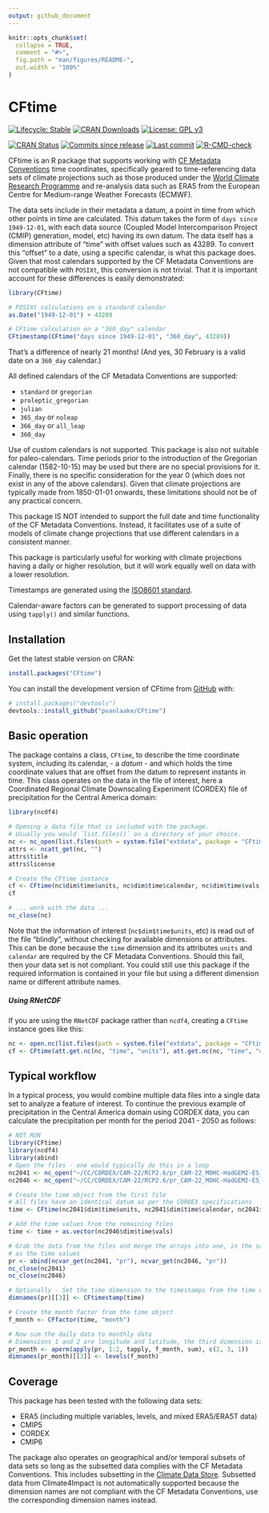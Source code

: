 ```yaml
---
output: github_document
---
```


<!-- README.md is generated from README.Rmd. Please edit that file -->

```r
knitr::opts_chunk$set(
  collapse = TRUE,
  comment = "#>",
  fig.path = "man/figures/README-",
  out.width = "100%"
)
```

# CFtime

<!-- badges: start -->
[![Lifecycle: Stable](https://img.shields.io/badge/Lifecycle-Stable-green.svg)](https://lifecycle.r-lib.org/articles/stages.html)
[![CRAN Downloads](https://cranlogs.r-pkg.org/badges/grand-total/CFtime)](https://cran.r-project.org/package=CFtime)
[![License: GPL v3](https://img.shields.io/badge/License-MIT-blue.svg)](https://mit-license.org)

[![CRAN Status](https://www.r-pkg.org/badges/version/CFtime)](https://cran.r-project.org/package=CFtime)
[![Commits since release](https://img.shields.io/github/commits-since/pvanlaake/CFtime/latest.svg?color=green)](https://GitHub.com/pvanlaake/CFtime/commit/main/)
[![Last commit](https://img.shields.io/github/last-commit/pvanlaake/CFtime)](https://github.com/pvanlaake/CFtime/commits/main)
[![R-CMD-check](https://github.com/pvanlaake/CFtime/actions/workflows/R-CMD-check.yaml/badge.svg)](https://github.com/pvanlaake/CFtime/actions/workflows/R-CMD-check.yaml)
  
<!-- badges: end -->

CFtime is an R package that supports working with [CF Metadata Conventions](http://cfconventions.org)
time coordinates, specifically geared to time-referencing data sets of climate 
projections such as those produced under the [World Climate Research Programme](https://www.wcrp-climate.org) and re-analysis data such as ERA5 from the European Centre for Medium-range Weather Forecasts (ECMWF).

The data sets include in their metadata a datum, a point in time from which 
other points in time are calculated. This datum takes the form of `days since
1949-12-01`, with each data source (Coupled Model Intercomparison Project (CMIP)
generation, model, etc) having its own
datum. The data itself has a dimension attribute of "time" with offset values 
such as 43289. To convert this "offset" to a date, using a specific calendar, is
what this package does. Given that most calendars supported by the CF Metadata
Conventions are not compatible with `POSIXt`, this conversion is not trivial.
That it is important account for these differences is easily demonstrated:

``` r
library(CFtime)

# POSIXt calculations on a standard calendar
as.Date("1949-12-01") + 43289

# CFtime calculation on a "360_day" calendar
CFtimestamp(CFtime("days since 1949-12-01", "360_day", 43289))
```

That's a difference of nearly 21 months! (And yes, 30 February is a valid date
on a `360_day` calendar.)

All defined calendars of the CF Metadata Conventions are supported:

 - `standard` or `gregorian`
 - `proleptic_gregorian`
 - `julian`
 - `365_day` or `noleap`
 - `366_day` or `all_leap`
 - `360_day`

Use of custom calendars is not supported. This package is also not suitable for
paleo-calendars. Time periods prior to the introduction of the Gregorian calendar
(1582-10-15) may be used but there are no special provisions for it. Finally,
there is no specific consideration for the year 0 (which does not exist in any of
the above calendars). Given that climate projections are typically made
from 1850-01-01 onwards, these limitations should not be of any practical 
concern.

This package IS NOT intended to support the full date and time functionality of
the CF Metadata Conventions. Instead, it facilitates use of a suite of models of
climate change projections that use different calendars in a consistent manner.

This package is particularly useful for working with climate projections
having a daily or higher resolution, but it will work equally well on data with
a lower resolution.

Timestamps are generated using the [ISO8601 standard](https://en.wikipedia.org/wiki/ISO_8601).

Calendar-aware factors can be generated to support processing of data using `tapply()`
and similar functions.

## Installation

Get the latest stable version on CRAN:

``` r
install.packages("CFtime")
```

You can install the development version of CFtime from [GitHub](https://github.com/) with:

``` r
# install.packages("devtools")
devtools::install_github("pvanlaake/CFtime")
```

## Basic operation

The package contains a class, `CFtime`, to describe the time coordinate
system, including its calendar, - a *datum* - and which holds the time coordinate values
that are offset from the datum to represent instants in time. This
class operates on the data in the file of interest, here a Coordinated Regional Climate 
Downscaling Experiment (CORDEX) file of precipitation for the Central America domain:

```r
library(ncdf4)

# Opening a data file that is included with the package.
# Usually you would `list.files()` on a directory of your choice.
nc <- nc_open(list.files(path = system.file("extdata", package = "CFtime"), full.names = TRUE)[1])
attrs <- ncatt_get(nc, "")
attrs$title
attrs$license

# Create the CFtime instance
cf <- CFtime(nc$dim$time$units, nc$dim$time$calendar, nc$dim$time$vals)
cf

# ... work with the data ...
nc_close(nc)
```

Note that the information of interest (`nc$dim$time$units`, etc) is read out of
the file "blindly", without checking for available dimensions or attributes.
This can be done because the `time` dimension and its attributes `units` and
`calendar` are required by the CF Metadata Conventions. Should this fail, then
your data set is not compliant. You could still use this package if the required
information is contained in your file but using a different dimension name or
different attribute names.

##### Using RNetCDF
If you are using the `RNetCDF` package rather than `ncdf4`, creating a `CFtime` 
instance goes like this:

```r
nc <- open.nc(list.files(path = system.file("extdata", package = "CFtime"), full.names = TRUE)[1])
cf <- CFtime(att.get.nc(nc, "time", "units"), att.get.nc(nc, "time", "calendar"), var.get.nc(nc, "time"))
```

## Typical workflow

In a typical process, you would combine multiple data files into a single data
set to analyze a feature of interest. To continue the previous example of
precipitation in the Central America domain using CORDEX data, you can calculate
the precipitation per month for the period 2041 - 2050 as follows:

```r
# NOT RUN
library(CFtime)
library(ncdf4)
library(abind)
# Open the files - one would typically do this in a loop
nc2041 <- nc_open("~/CC/CORDEX/CAM-22/RCP2.6/pr_CAM-22_MOHC-HadGEM2-ES_rcp26_r1i1p1_GERICS-REMO2015_v1_day_20410101-20451230.nc")
nc2046 <- nc_open("~/CC/CORDEX/CAM-22/RCP2.6/pr_CAM-22_MOHC-HadGEM2-ES_rcp26_r1i1p1_GERICS-REMO2015_v1_day_20460101-20501230.nc")

# Create the time object from the first file
# All files have an identical datum as per the CORDEX specifications
time <- CFtime(nc2041$dim$time$units, nc2041$dim$time$calendar, nc2041$dim$time$vals)

# Add the time values from the remaining files
time <- time + as.vector(nc2046$dim$time$vals)

# Grab the data from the files and merge the arrays into one, in the same order
# as the time values
pr <- abind(ncvar_get(nc2041, "pr"), ncvar_get(nc2046, "pr"))
nc_close(nc2041)
nc_close(nc2046)

# Optionally - Set the time dimension to the timestamps from the time object
dimnames(pr)[[3]] <- CFtimestamp(time)

# Create the month factor from the time object
f_month <- CFfactor(time, "month")

# Now sum the daily data to monthly data
# Dimensions 1 and 2 are longitude and latitude, the third dimension is time
pr_month <- aperm(apply(pr, 1:2, tapply, f_month, sum), c(2, 3, 1))
dimnames(pr_month)[[3]] <- levels(f_month)
```

## Coverage

This package has been tested with the following data sets:

 - ERA5 (including multiple variables, levels, and mixed ERA5/ERA5T data)
 - CMIP5
 - CORDEX
 - CMIP6

The package also operates on geographical and/or temporal subsets of data sets
so long as the subsetted data complies with the CF Metadata Conventions. This
includes subsetting in the [Climate Data Store](https://cds.climate.copernicus.eu/#!/home).
Subsetted data from Climate4Impact is not automatically supported because the 
dimension names are not compliant with the CF Metadata Conventions, use the 
corresponding dimension names instead.

